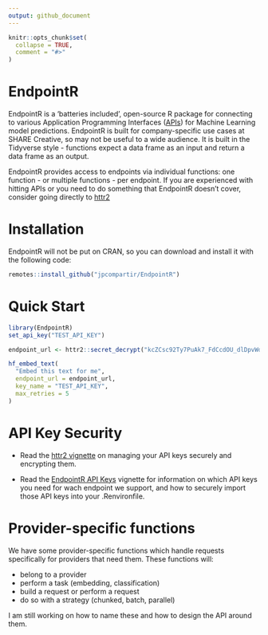 ```yaml
---
output: github_document
---
```


<!-- README.md is generated from README.Rmd. Please edit that file -->

```r
knitr::opts_chunk$set(
  collapse = TRUE,
  comment = "#>"
)
```

# EndpointR

<!-- badges: start -->

<!-- badges: end -->

EndpointR is a 'batteries included', open-source R package for connecting to various Application Programming Interfaces ([APIs](https://en.wikipedia.org/wiki/API){target="_blank"}) for Machine Learning model predictions. EndpointR is built for company-specific use cases at SHARE Creative, so may not be useful to a wide audience. It is built in the Tidyverse style - functions expect a data frame as an input and return a data frame as an output.

EndpointR provides access to endpoints via individual functions: one function - or multiple functions - per endpoint. If you are experienced with hitting APIs or you need to do something that EndpointR doesn't cover, consider going directly to [httr2](https://httr2.r-lib.org/reference/index.html)

# Installation

EndpointR will not be put on CRAN, so you can download and install it with the following code:

```r
remotes::install_github("jpcompartir/EndpointR")
```

# Quick Start

```r
library(EndpointR)
set_api_key("TEST_API_KEY")

endpoint_url <- httr2::secret_decrypt("kcZCsc92Ty7PuAk7_FdCcdOU_dlDpvWdDyfpwCWg-wW80eJxJPdQ68nz4V_0922SzSwM5_dYfpTOqsZ-GodUpLN4PQbwE73wlZkBCWIaIXc15g", "ENDPOINTR_KEY")

hf_embed_text(
  "Embed this text for me",
  endpoint_url = endpoint_url,
  key_name = "TEST_API_KEY",
  max_retries = 5
)
```

# API Key Security

-   Read the [httr2 vignette](https://httr2.r-lib.org/articles/wrapping-apis.html#basics){target="_blank"} on managing your API keys securely and encrypting them.

-   Read the [EndpointR API Keys](vignettes/api_keys.Rmd) vignette for information on which API keys you need for wach endpoint we support, and how to securely import those API keys into your .Renvironfile.

# Provider-specific functions

We have some provider-specific functions which handle requests specifically for providers that need them. These functions will:

-   belong to a provider
-   perform a task (embedding, classification)
-   build a request or perform a request
-   do so with a strategy (chunked, batch, parallel)

I am still working on how to name these and how to design the API around them.
